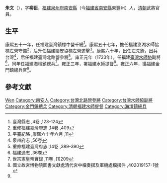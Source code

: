 '''朱文'''（{{bd|1666年||1728年}}），字'''柳臣'''，[[福建|福建]][[泉州府|泉州府]][[南安市|南安縣]]（今[[福建省|福建省]][[南安縣|南安縣]]東豐州）人，[[清朝|清朝]]武將官員。

== 生平 ==
康熙五十一年，任福建臺灣鎮標中營千總<ref>臺灣縣志 ,4卷 ,123-124</ref>。康熙五十七年，擔任福建澎湖水師協標左營守備<ref>重修福建臺灣府志 ,14卷 ,409</ref>，后升任福建閩安協標左營遊擊<ref>平臺紀略 ,康熙六十年六月 ,11</ref>。康熙六十年，出任左先鋒，出兵台灣<ref>泉州府志 ,56卷</ref>，后任福建臺灣北路營參將<ref>重修福建臺灣府志 ,14卷 ,389-390</ref>。雍正元年（1723年），任福建[[臺灣水師協|臺灣水師协]]副將<ref name="#1">福建通志 ,36卷</ref>，同年任福建海壇鎮總兵<ref>世宗憲皇帝實錄 ,11卷 ,(1)209</ref>。雍正三年，署福建水師提督<ref>國立故宮博物院圖書文獻處清代宮中檔奏摺及軍機處檔摺件 ,402019157-1號</ref>。雍正六年，攝福建金門鎮總兵官<ref name="#1"/>。

== 參考文獻 ==
{{reflist}}

{{start box}}
{{s-off}}
{{s-before|[[羅萬倉|羅萬倉]]}}
{{s-title|[[台灣北路營|台灣北路營]][[參將|參將]]|1721年上任}}
{{s-after|[[何勉|何勉]]}}
{{s-before|[[倪興|倪興]]}}
{{s-title|[[台灣水師協|台灣水師協]][[副將|副將]]|1723年上任}}
{{s-after|[[林亮|林亮]]}}
{{end box}}

{{Authority control}}
{{DEFAULTSORT:Zhu朱}}
[[Category:朱姓|Wen]]
[[Category:南安人|Category:南安人]]
[[Category:台灣北路營參將|Category:台灣北路營參將]]
[[Category:台灣水師協副將|Category:台灣水師協副將]]
[[Category:金門鎮總兵|Category:金門鎮總兵]]
[[Category:清朝福建水師提督|Category:清朝福建水師提督]]
[[Category:海壇鎮總兵|Category:海壇鎮總兵]]